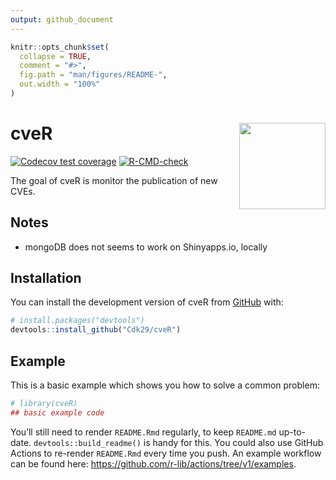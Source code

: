 ```yaml
---
output: github_document
---
```


<!-- README.md is generated from README.Rmd. Please edit that file -->

```r
knitr::opts_chunk$set(
  collapse = TRUE,
  comment = "#>",
  fig.path = "man/figures/README-",
  out.width = "100%"
)
```

# cveR <img src="man/figures/logo.png" align="right" height="138" />

<!-- badges: start -->
[![Codecov test coverage](https://codecov.io/gh/Cdk29/cveR/branch/main/graph/badge.svg)](https://app.codecov.io/gh/Cdk29/cveR?branch=main)
[![R-CMD-check](https://github.com/Cdk29/cveR/actions/workflows/R-CMD-check.yaml/badge.svg)](https://github.com/Cdk29/cveR/actions/workflows/R-CMD-check.yaml)
<!-- badges: end -->

The goal of cveR is monitor the publication of new CVEs.

## Notes

* mongoDB does not seems to work on Shinyapps.io, locally

## Installation

You can install the development version of cveR from [GitHub](https://github.com/) with:

``` r
# install.packages("devtools")
devtools::install_github("Cdk29/cveR")
```

## Example

This is a basic example which shows you how to solve a common problem:

```r
# library(cveR)
## basic example code
```


You'll still need to render `README.Rmd` regularly, to keep `README.md` up-to-date. `devtools::build_readme()` is handy for this. You could also use GitHub Actions to re-render `README.Rmd` every time you push. An example workflow can be found here: <https://github.com/r-lib/actions/tree/v1/examples>.
